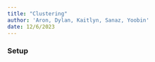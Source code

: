 ```yaml
---
title: "Clustering"
author: 'Aron, Dylan, Kaitlyn, Sanaz, Yoobin'
date: 12/6/2023
---
```


### Setup
